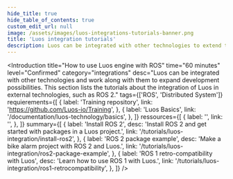 ```yaml
---
hide_title: true
hide_table_of_contents: true
custom_edit_url: null
image: /assets/images/luos-integrations-tutorials-banner.png
title: 'Luos integration tutorials'
description: Luos can be integrated with other technologies to extend the development possibilities. Here is a list of our integrations, like ROS 2 for example
---
```



<Introduction
  title="How to use Luos engine with ROS"
  time="60 minutes"
  level="Confirmed"
  category="integrations"
  desc="Luos can be integrated with other technologies and work along with them to expand development possibilities. This section lists the tutorials about the integration of Luos in external technologies, such as ROS 2."
  tags={['ROS', 'Distributed System']}
  requierements={[
    {
      label: 'Training repository',
      link: 'https://github.com/Luos-io/Training',
    },
    {
      label: 'Luos Basics',
      link: '/documentation/luos-technology/basics',
    },
  ]}
  ressources={[
    {
      label: '',
      link: '',
    },
  ]}
  summary={[
    {
      label: 'Install ROS 2',
      desc: 'Install ROS 2 and get started with packages in a Luos project.',
      link: '/tutorials/luos-integration/install-ros2',
    },
    {
      label: 'ROS 2 package example',
      desc: 'Make a bike alarm project with ROS 2 and Luos.',
      link: '/tutorials/luos-integration/ros2-package-example',
    },
    {
      label: 'ROS 1 retro-compatibility with Luos',
      desc: 'Learn how to use ROS 1 with Luos.',
      link: '/tutorials/luos-integration/ros1-retrocompatibility',
    },
  ]}
/>

